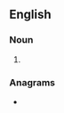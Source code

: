 ==English==

===Noun===
{{head|en|noun form}}

# {{plural of|en|regalement}}

===Anagrams===
* {{anagrams|en|a=aeeeglmnrst|German steel|anglemeters}}